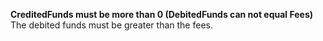   
<Card title="001015" href="/errors/codes/001014">  

**CreditedFunds must be more than 0 (DebitedFunds can not equal Fees)**  
The debited funds must be greater than the fees.

</Card>